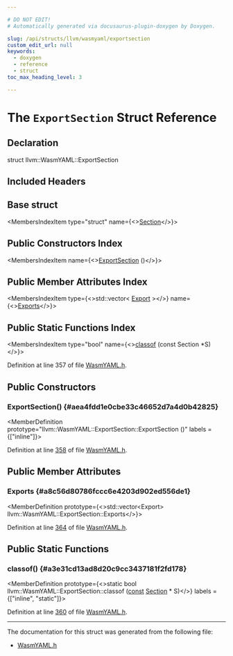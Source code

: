 ```yaml
---

# DO NOT EDIT!
# Automatically generated via docusaurus-plugin-doxygen by Doxygen.

slug: /api/structs/llvm/wasmyaml/exportsection
custom_edit_url: null
keywords:
  - doxygen
  - reference
  - struct
toc_max_heading_level: 3

---
```





# The `ExportSection` Struct Reference

<DoxygenPage pluginConfig={pluginConfig}>



## Declaration

<CodeBlock>struct llvm::WasmYAML::ExportSection</CodeBlock>

## Included Headers

<IncludesList>
<IncludesListItem
  filePath="llvm/ObjectYAML/WasmYAML.h"
  permalink="/docs/api/files/include/include/llvm/include/llvm/objectyaml/wasmyaml-h"
  isLocal="true" />
</IncludesList>

## Base struct

<MembersIndex>

<MembersIndexItem
  type="struct"
  name={<><a href="/docs/api/structs/llvm/wasmyaml/section">Section</a></>}>
</MembersIndexItem>

</MembersIndex>

## Public Constructors Index

<MembersIndex>

<MembersIndexItem
  name={<><a href="#aea4fdd1e0cbe33c46652d7a4d0b42825">ExportSection</a> ()</>}>
</MembersIndexItem>

</MembersIndex>

## Public Member Attributes Index

<MembersIndex>

<MembersIndexItem
  type={<>std::vector&lt; <a href="/docs/api/structs/llvm/wasmyaml/export">Export</a> &gt;</>}
  name={<><a href="#a8c56d80786fccc6e4203d902ed556de1">Exports</a></>}>
</MembersIndexItem>

</MembersIndex>

## Public Static Functions Index

<MembersIndex>

<MembersIndexItem
  type="bool"
  name={<><a href="#a3e31cd13ad8d20c9cc3437181f2fd178">classof</a> (const Section &#42;S)</>}>
</MembersIndexItem>

</MembersIndex>


Definition at line 357 of file <a href="/docs/api/files/include/include/llvm/include/llvm/objectyaml/wasmyaml-h">WasmYAML.h</a>.

<SectionDefinition>

## Public Constructors

### ExportSection() {#aea4fdd1e0cbe33c46652d7a4d0b42825}

<MemberDefinition
  prototype="llvm::WasmYAML::ExportSection::ExportSection ()"
  labels = {["inline"]}>

Definition at line <a href="/docs/api/files/include/include/llvm/include/llvm/objectyaml/wasmyaml-h/#l00358">358</a> of file <a href="/docs/api/files/include/include/llvm/include/llvm/objectyaml/wasmyaml-h">WasmYAML.h</a>.
</MemberDefinition>

</SectionDefinition>

<SectionDefinition>

## Public Member Attributes

### Exports {#a8c56d80786fccc6e4203d902ed556de1}

<MemberDefinition
  prototype={<>std::vector&lt;Export&gt; llvm::WasmYAML::ExportSection::Exports</>}>

Definition at line <a href="/docs/api/files/include/include/llvm/include/llvm/objectyaml/wasmyaml-h/#l00364">364</a> of file <a href="/docs/api/files/include/include/llvm/include/llvm/objectyaml/wasmyaml-h">WasmYAML.h</a>.
</MemberDefinition>

</SectionDefinition>

<SectionDefinition>

## Public Static Functions

### classof() {#a3e31cd13ad8d20c9cc3437181f2fd178}

<MemberDefinition
  prototype={<>static bool llvm::WasmYAML::ExportSection::classof (<a href="/docs/api/files/lib/lib/target/lib/target/aarch64/aarch64promoteconstant-cpp/#a90f8350fecae261c25be85d38b451bff">const</a> <a href="/docs/api/structs/llvm/wasmyaml/section">Section</a> &#42; S)</>}
  labels = {["inline", "static"]}>

Definition at line <a href="/docs/api/files/include/include/llvm/include/llvm/objectyaml/wasmyaml-h/#l00360">360</a> of file <a href="/docs/api/files/include/include/llvm/include/llvm/objectyaml/wasmyaml-h">WasmYAML.h</a>.
</MemberDefinition>

</SectionDefinition>

<hr/>

The documentation for this struct was generated from the following file:

<ul>
<li><a href="/docs/api/files/include/include/llvm/include/llvm/objectyaml/wasmyaml-h">WasmYAML.h</a></li>
</ul>

</DoxygenPage>
